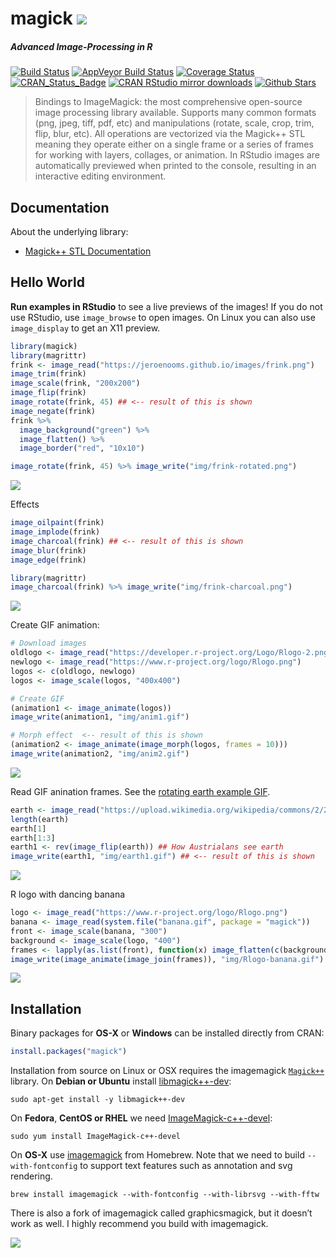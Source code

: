 # magick ![](http://www.textfiles.com/underconstruction/HeHeartlandPark2601underconstructionbar9.gif)

##### *Advanced Image-Processing in R*

[![Build Status](https://travis-ci.org/ropensci/magick.svg?branch=master)](https://travis-ci.org/ropensci/magick)
[![AppVeyor Build Status](https://ci.appveyor.com/api/projects/status/github/jeroenooms/magick?branch=master&svg=true)](https://ci.appveyor.com/project/jeroenooms/magick)
[![Coverage Status](https://codecov.io/github/ropensci/magick/coverage.svg?branch=master)](https://codecov.io/github/ropensci/magick?branch=master)
[![CRAN_Status_Badge](http://www.r-pkg.org/badges/version/magick)](https://cran.r-project.org/package=magick)
[![CRAN RStudio mirror downloads](http://cranlogs.r-pkg.org/badges/magick)](https://cran.r-project.org/package=magick)
[![Github Stars](https://img.shields.io/github/stars/ropensci/magick.svg?style=social&label=Github)](https://github.com/ropensci/magick)

> Bindings to ImageMagick: the most comprehensive open-source image
  processing library available. Supports many common formats (png, jpeg, tiff,
  pdf, etc) and manipulations (rotate, scale, crop, trim, flip, blur, etc).
  All operations are vectorized via the Magick++ STL meaning they operate either
  on a single frame or a series of frames for working with layers, collages,
  or animation. In RStudio images are automatically previewed when printed to
  the console, resulting in an interactive editing environment.

## Documentation

About the underlying library:

 - [Magick++ STL Documentation](https://www.imagemagick.org/Magick++/STL.html)

## Hello World

**Run examples in RStudio** to see a live previews of the images! If you do not use RStudio, use `image_browse` to open images. On Linux you can also use `image_display` to get an X11 preview.

```r
library(magick)
library(magrittr)
frink <- image_read("https://jeroenooms.github.io/images/frink.png")
image_trim(frink)
image_scale(frink, "200x200")
image_flip(frink)
image_rotate(frink, 45) ## <-- result of this is shown
image_negate(frink)
frink %>% 
  image_background("green") %>% 
  image_flatten() %>%
  image_border("red", "10x10")
```

```r
image_rotate(frink, 45) %>% image_write("img/frink-rotated.png")
```

![](img/frink-rotated.png)

Effects

```r
image_oilpaint(frink)
image_implode(frink)
image_charcoal(frink) ## <-- result of this is shown
image_blur(frink)
image_edge(frink)
```

```r
library(magrittr)
image_charcoal(frink) %>% image_write("img/frink-charcoal.png")
```

![](img/frink-charcoal.png)

Create GIF animation:

```r
# Download images
oldlogo <- image_read("https://developer.r-project.org/Logo/Rlogo-2.png")
newlogo <- image_read("https://www.r-project.org/logo/Rlogo.png")
logos <- c(oldlogo, newlogo)
logos <- image_scale(logos, "400x400")

# Create GIF
(animation1 <- image_animate(logos))
image_write(animation1, "img/anim1.gif")

# Morph effect  <-- result of this is shown
(animation2 <- image_animate(image_morph(logos, frames = 10)))
image_write(animation2, "img/anim2.gif")
```

![](img/anim2.gif)

Read GIF anination frames. See the [rotating earth example GIF](https://upload.wikimedia.org/wikipedia/commons/2/2c/Rotating_earth_%28large%29.gif).

```r
earth <- image_read("https://upload.wikimedia.org/wikipedia/commons/2/2c/Rotating_earth_%28large%29.gif")
length(earth)
earth[1]
earth[1:3]
earth1 <- rev(image_flip(earth)) ## How Austrialans see earth
image_write(earth1, "img/earth1.gif") ## <-- result of this is shown
```

![](img/earth1.gif)

R logo with dancing banana

```r
logo <- image_read("https://www.r-project.org/logo/Rlogo.png")
banana <- image_read(system.file("banana.gif", package = "magick"))
front <- image_scale(banana, "300")
background <- image_scale(logo, "400")
frames <- lapply(as.list(front), function(x) image_flatten(c(background, x)))
image_write(image_animate(image_join(frames)), "img/Rlogo-banana.gif")
```

![](img/Rlogo-banana.gif)

## Installation

Binary packages for __OS-X__ or __Windows__ can be installed directly from CRAN:

```r
install.packages("magick")
```

Installation from source on Linux or OSX requires the imagemagick [`Magick++`](https://www.imagemagick.org/Magick++/Documentation.html) library. On __Debian or Ubuntu__ install [libmagick++-dev](https://packages.debian.org/testing/libmagick++-dev):

```
sudo apt-get install -y libmagick++-dev
```

On __Fedora__,  __CentOS or RHEL__ we need [ImageMagick-c++-devel](https://apps.fedoraproject.org/packages/ImageMagick-c++-devel):

```
sudo yum install ImageMagick-c++-devel
````

On __OS-X__ use [imagemagick](https://github.com/Homebrew/homebrew-core/blob/master/Formula/imagemagick.rb) from Homebrew. Note that we need to build `--with-fontconfig` to support text features such as annotation and svg rendering.

```
brew install imagemagick --with-fontconfig --with-librsvg --with-fftw
```

There is also a fork of imagemagick called graphicsmagick, but it doesn't work as well. I highly recommend you build with imagemagick.

[![](http://ropensci.org/public_images/github_footer.png)](http://ropensci.org)
